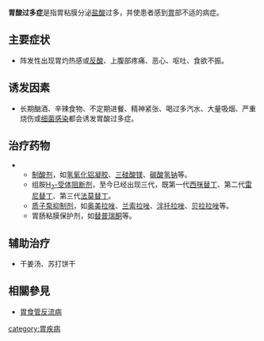 {{Unreferenced|time=2020-02-04T01:36:34+00:00}}
{{medical}}
'''胃酸过多症'''是指胃粘膜分泌[[盐酸|盐酸]]过多，并使患者感到[[胃|胃]]部不适的病症。

==主要症状==
*阵发性出现胃灼热感或[[反酸|反酸]]、上腹部疼痛、恶心、呕吐、食欲不振。

==诱发因素==
*长期酗酒、辛辣食物、不定期进餐、精神紧张、喝过多汽水、大量吸烟、严重烧伤或[[细菌感染|细菌感染]]都会诱发胃酸过多症。

==治疗药物==
{{main|抗酸药}}
**[[制酸剂|制酸剂]]，如[[氢氧化铝|氢氧化铝]][[凝胶|凝胶]]、[[三硅酸镁|三硅酸镁]]、[[碳酸氢钠|碳酸氢钠]]等。
**组胺[[H2受體阻斷劑|H<sub>2</sub>-受体阻断剂]]，至今已经出现三代，既第一代[[西咪替丁|西咪替丁]]、第二代[[雷尼替丁|雷尼替丁]]、第三代[[法莫替丁|法莫替丁]]。
**[[质子泵抑制剂|质子泵抑制剂]]，如[[奥美拉唑|奥美拉唑]]、[[兰索拉唑|兰索拉唑]]、[[泮托拉唑|泮托拉唑]]、[[贝拉拉唑|贝拉拉唑]]等。
**胃肠粘膜保护剂，如[[替普瑞酮|替普瑞酮]]等。

==辅助治疗==
*干姜汤、苏打饼干

== 相關參見 ==
*[[胃食管反流病|胃食管反流病]]

[[category:胃疾病|category:胃疾病]]
